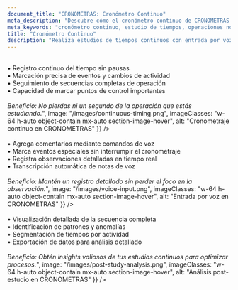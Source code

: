 ```yaml
---
document_title: "CRONOMETRAS: Cronómetro Continuo"
meta_description: "Descubre cómo el cronómetro continuo de CRONOMETRAS te permite realizar estudios de tiempos largos o no cíclicos con precisión."
meta_keywords: "cronómetro continuo, estudio de tiempos, operaciones no cíclicas, cronometraje industrial"
title: "Cronómetro Continuo"
description: "Realiza estudios de tiempos continuos con entrada por voz y registro detallado de eventos."
---
```


<Section
  section={{
    title: "Cronometraje Sin Interrupciones",
    content: "Ideal para operaciones largas o no cíclicas:<br/><br/>• Registro continuo del tiempo sin pausas<br/>• Marcación precisa de eventos y cambios de actividad<br/>• Seguimiento de secuencias completas de operación<br/>• Capacidad de marcar puntos de control importantes<br/><br/><i>Beneficio: No pierdas ni un segundo de la operación que estás estudiando.</i>",
    image: "/images/continuous-timing.png",
    imageClasses: "w-64 h-auto object-contain mx-auto section-image-hover",
    alt: "Cronometraje continuo en CRONOMETRAS"
  }}
/>

<Section
  section={{
    title: "Entrada por Voz",
    content: "Mantén tus manos libres para una mejor observación:<br/><br/>• Agrega comentarios mediante comandos de voz<br/>• Marca eventos especiales sin interrumpir el cronometraje<br/>• Registra observaciones detalladas en tiempo real<br/>• Transcripción automática de notas de voz<br/><br/><i>Beneficio: Mantén un registro detallado sin perder el foco en la observación.</i>",
    image: "/images/voice-input.png",
    imageClasses: "w-64 h-auto object-contain mx-auto section-image-hover",
    alt: "Entrada por voz en CRONOMETRAS"
  }}
/>

<Section
  section={{
    title: "Análisis Post-Estudio",
    content: "Revisa y analiza los datos capturados:<br/><br/>• Visualización detallada de la secuencia completa<br/>• Identificación de patrones y anomalías<br/>• Segmentación de tiempos por actividad<br/>• Exportación de datos para análisis detallado<br/><br/><i>Beneficio: Obtén insights valiosos de tus estudios continuos para optimizar procesos.</i>",
    image: "/images/post-study-analysis.png",
    imageClasses: "w-64 h-auto object-contain mx-auto section-image-hover",
    alt: "Análisis post-estudio en CRONOMETRAS"
  }}
/>
